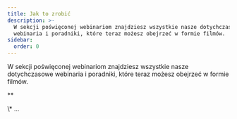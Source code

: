 ```yaml
---
title: Jak to zrobić
description: >-
  W sekcji poświęconej webinariom znajdziesz wszystkie nasze dotychczasowe
  webinaria i poradniki, które teraz możesz obejrzeć w formie filmów.
sidebar:
  order: 0
---
```


W sekcji poświęconej webinariom znajdziesz wszystkie nasze dotychczasowe webinaria i poradniki, które teraz możesz obejrzeć w formie filmów.

<CloudinaryImage width="700" height="525" resize="scale" quality="best" alt="Już wkrótce" src="academy/webinars" errorImage="noimage_opaque_nyrtl0.png" />


\*\*<LinkCard title="Odkryj świetne oferty" description="The guide gives you some tips on how to search for things to sell on Wink." href="/guides/discover-great-deals/" />


<LinkCard title="Przycisk REZERWUJ TERAZ" description="This guide steps hotels through how to do the simplest integration with Wink with a 'Book Now' button." href="/guides/the-book-now-button/" />


<LinkCard title="Wgląd dla początkujących" description="This guides shows you how to use analytics effectively from the perspective of a supplier and an affiliate." href="/guides/insight-for-dummies/" />


<LinkCard title="Integracja z TripPay" description="The guide gives you step-by-step instructions on how to do a full integration with TripPay as a travel company wishing to outsource the payment process." href="/guides/integrating-with-trip-pay/" />
\*&#x20;
...

